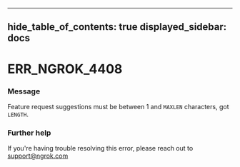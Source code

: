 

---
hide_table_of_contents: true
displayed_sidebar: docs
---


# ERR_NGROK_4408

### Message
Feature request suggestions must be between 1 and `MAXLEN` characters, got `LENGTH`.

<ErrorDetails error="err_ngrok_4408" />



### Further help
If you're having trouble resolving this error, please reach out to [support@ngrok.com](mailto:support@ngrok.com?subject=Help%20with%20ERR_NGROK_4408)


